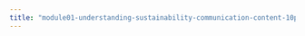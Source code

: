 ```yaml
---
title: "module01-understanding-sustainability-communication-content-10pct/1-1-3-computer-lab.qmd"
---
```


